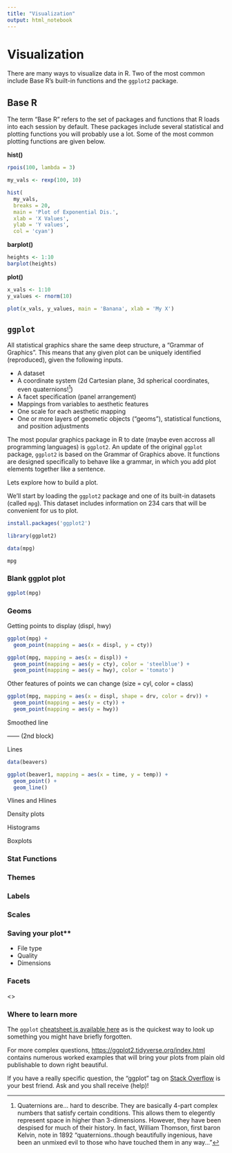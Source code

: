 ```yaml
---
title: "Visualization"
output: html_notebook
---
```


# Visualization

There are many ways to visualize data in R. Two of the most common include Base R's built-in functions and the `ggplot2` package.

## Base R

The term "Base R" refers to the set of packages and functions that R loads into each session by default. These packages include several statistical and plotting functions you will probably use a lot. Some of the most common plotting functions are given below.

**hist()**


```r
rpois(100, lambda = 3)

```


```r
my_vals <- rexp(100, 10)

hist(
  my_vals, 
  breaks = 20, 
  main = 'Plot of Exponential Dis.', 
  xlab = 'X Values', 
  ylab = 'Y values',
  col = 'cyan')
```

**barplot()**

```r
heights <- 1:10
barplot(heights)
```


**plot()**

```r
x_vals <- 1:10
y_values <- rnorm(10)

plot(x_vals, y_values, main = 'Banana', xlab = 'My X')
```


## `ggplot`

All statistical graphics share the same deep structure, a "Grammar of Graphics". This means that any given plot can be uniquely identified (reproduced), given the following inputs. 

- A dataset
- A coordinate system (2d Cartesian plane, 3d spherical coordinates, even quaternions!^[Quaternions are... hard to describe. They are basically 4-part complex numbers that satisfy certain conditions. This allows them to elegently represent space in higher than 3-dimensions. However, they have been despised for much of their history. In fact, William Thomson, first baron Kelvin, note in 1892 "quaternions..though  beautifully  ingenious,  have  been  an  unmixed  evil  to those who have touched them in any way..."])
- A facet specification (panel arrangement)
- Mappings from variables to aesthetic features
- One scale for each aesthetic mapping
- One or more layers of geometic objects ("geoms"), statistical functions, and position adjustments

The most popular graphics package in R to date (maybe even accross all programming languages) is `ggplot2`. An update of the original `ggplot` package, `ggplot2` is based on the Grammar of Graphics above. It functions are designed specifically to behave like a grammar, in which you add plot elements together like a sentence.

Lets explore how to build a plot.

We'll start by loading the `ggplot2` package and one of its built-in datasets (called `mpg`). This dataset includes information on 234 cars that will be convenient for us to plot.

```r
install.packages('ggplot2')
```


```r
library(ggplot2)

data(mpg)

mpg
```


### Blank ggplot plot

```r
ggplot(mpg)
```

### Geoms

Getting points to display (displ, hwy)

```r
ggplot(mpg) + 
  geom_point(mapping = aes(x = displ, y = cty))
```

```r
ggplot(mpg, mapping = aes(x = displ)) + 
  geom_point(mapping = aes(y = cty), color = 'steelblue') +
  geom_point(mapping = aes(y = hwy), color = 'tomato')
```

Other features of points we can change (size = cyl, color = class)

```r
ggplot(mpg, mapping = aes(x = displ, shape = drv, color = drv)) + 
  geom_point(mapping = aes(y = cty)) +
  geom_point(mapping = aes(y = hwy))
```

Smoothed line

------ (2nd block)

Lines 

```r
data(beavers)

ggplot(beaver1, mapping = aes(x = time, y = temp)) +
  geom_point() +
  geom_line()
```

Vlines and Hlines

Density plots

Histograms

Boxplots

### Stat Functions

### Themes

### Labels

### Scales

### Saving your plot**

- File type
- Quality
- Dimensions

### Facets

<<Use drv as faceting variable>>

### Where to learn more

The `ggplot` [cheatsheet is available here](https://github.com/rstudio/cheatsheets/blob/master/data-visualization-2.1.pdf) as is the quickest way to look up something you might have briefly forgotten.

For more complex questions, [https://ggplot2.tidyverse.org/index.html](https://ggplot2.tidyverse.org/index.html) contains numerous worked examples that will bring your plots from plain old publishable to down right beautiful. 

If you have a really specific question, the "ggplot" tag on [Stack Overflow](https://stackoverflow.com/questions/tagged/ggplot2?sort=frequent&pageSize=50) is your best friend. Ask and you shall receive (help)!
